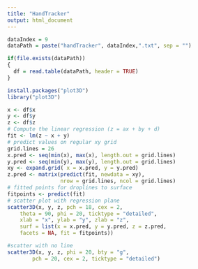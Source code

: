 ```yaml
---
title: "HandTracker"
output: html_document
---
```


```r
dataIndex = 9
dataPath = paste("handTracker", dataIndex,".txt", sep = "")

if(file.exists(dataPath))
{
  df = read.table(dataPath, header = TRUE)
}
```

```r
install.packages("plot3D")
library("plot3D")
```

```r
x <- df$x
y <- df$y
z <- df$z
# Compute the linear regression (z = ax + by + d)
fit <- lm(z ~ x + y)
# predict values on regular xy grid
grid.lines = 26
x.pred <- seq(min(x), max(x), length.out = grid.lines)
y.pred <- seq(min(y), max(y), length.out = grid.lines)
xy <- expand.grid( x = x.pred, y = y.pred)
z.pred <- matrix(predict(fit, newdata = xy), 
                 nrow = grid.lines, ncol = grid.lines)
# fitted points for droplines to surface
fitpoints <- predict(fit)
# scatter plot with regression plane
scatter3D(x, y, z, pch = 18, cex = 2, 
    theta = 90, phi = 20, ticktype = "detailed",
    xlab = "x", ylab = "y", zlab = "z",  
    surf = list(x = x.pred, y = y.pred, z = z.pred,  
    facets = NA, fit = fitpoints))

#scatter with no line
scatter3D(x, y, z, phi = 20, bty = "g",
        pch = 20, cex = 2, ticktype = "detailed")
```

